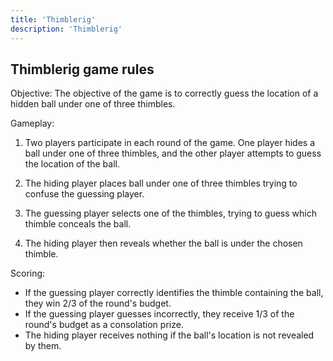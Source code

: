 ```yaml
---
title: 'Thimblerig'
description: 'Thimblerig'
---
```


## Thimblerig game rules

Objective:
The objective of the game is to correctly guess the location of a hidden ball under one of three thimbles.

Gameplay:
1. Two players participate in each round of the game. One player hides a ball under one of three thimbles, and the other player attempts to guess the location of the ball.

2. The hiding player places ball under one of three thimbles trying to confuse the guessing player.

3. The guessing player selects one of the thimbles, trying to guess which thimble conceals the ball.

4. The hiding player then reveals whether the ball is under the chosen thimble.

Scoring:
- If the guessing player correctly identifies the thimble containing the ball, they win 2/3 of the round's budget.
- If the guessing player guesses incorrectly, they receive 1/3 of the round's budget as a consolation prize.
- The hiding player receives nothing if the ball's location is not revealed by them.